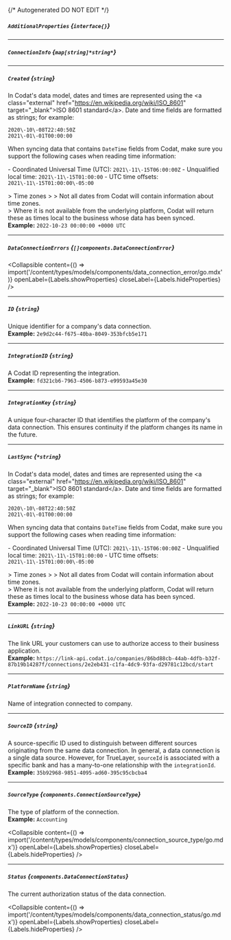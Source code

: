 {/* Autogenerated DO NOT EDIT  */}

##### `AdditionalProperties` *{`interface{}`}*

---
##### `ConnectionInfo` *{`map[string]*string*`}*

---
##### `Created` *{`string`}*
In Codat's data model, dates and times are represented using the \<a class\="external" href\="https://en.wikipedia.org/wiki/ISO_8601" target\="_blank"\>ISO 8601 standard\</a\>. Date and time fields are formatted as strings; for example:

```
2020\-10\-08T22:40:50Z
2021\-01\-01T00:00:00
```



When syncing data that contains `DateTime` fields from Codat, make sure you support the following cases when reading time information:

\- Coordinated Universal Time (UTC): `2021\-11\-15T06:00:00Z`
\- Unqualified local time: `2021\-11\-15T01:00:00`
\- UTC time offsets: `2021\-11\-15T01:00:00\-05:00`

\> Time zones
\> 
\> Not all dates from Codat will contain information about time zones.  
\> Where it is not available from the underlying platform, Codat will return these as times local to the business whose data has been synced.
<br/>
**Example:** `2022-10-23 00:00:00 +0000 UTC`

---
##### `DataConnectionErrors` *{`[]components.DataConnectionError`}*

<Collapsible content={() => import('/content/types/models/components/data_connection_error/go.mdx')} openLabel={Labels.showProperties} closeLabel={Labels.hideProperties} />


---
##### `ID` *{`string`}*
Unique identifier for a company's data connection.
<br/>
**Example:** `2e9d2c44-f675-40ba-8049-353bfcb5e171`

---
##### `IntegrationID` *{`string`}*
A Codat ID representing the integration.
<br/>
**Example:** `fd321cb6-7963-4506-b873-e99593a45e30`

---
##### `IntegrationKey` *{`string`}*
A unique four\-character ID that identifies the platform of the company's data connection. This ensures continuity if the platform changes its name in the future.

---
##### `LastSync` *{`*string`}*
In Codat's data model, dates and times are represented using the \<a class\="external" href\="https://en.wikipedia.org/wiki/ISO_8601" target\="_blank"\>ISO 8601 standard\</a\>. Date and time fields are formatted as strings; for example:

```
2020\-10\-08T22:40:50Z
2021\-01\-01T00:00:00
```



When syncing data that contains `DateTime` fields from Codat, make sure you support the following cases when reading time information:

\- Coordinated Universal Time (UTC): `2021\-11\-15T06:00:00Z`
\- Unqualified local time: `2021\-11\-15T01:00:00`
\- UTC time offsets: `2021\-11\-15T01:00:00\-05:00`

\> Time zones
\> 
\> Not all dates from Codat will contain information about time zones.  
\> Where it is not available from the underlying platform, Codat will return these as times local to the business whose data has been synced.
<br/>
**Example:** `2022-10-23 00:00:00 +0000 UTC`

---
##### `LinkURL` *{`string`}*
The link URL your customers can use to authorize access to their business application.
<br/>
**Example:** `https://link-api.codat.io/companies/86bd88cb-44ab-4dfb-b32f-87b19b14287f/connections/2e2eb431-c1fa-4dc9-93fa-d29781c12bcd/start`

---
##### `PlatformName` *{`string`}*
Name of integration connected to company.

---
##### `SourceID` *{`string`}*
A source\-specific ID used to distinguish between different sources originating from the same data connection. In general, a data connection is a single data source. However, for TrueLayer, `sourceId` is associated with a specific bank and has a many\-to\-one relationship with the `integrationId`.
<br/>
**Example:** `35b92968-9851-4095-ad60-395c95cbcba4`

---
##### `SourceType` *{`components.ConnectionSourceType`}*
The type of platform of the connection.
<br/>
**Example:** `Accounting`

<Collapsible content={() => import('/content/types/models/components/connection_source_type/go.mdx')} openLabel={Labels.showProperties} closeLabel={Labels.hideProperties} />


---
##### `Status` *{`components.DataConnectionStatus`}*
The current authorization status of the data connection.

<Collapsible content={() => import('/content/types/models/components/data_connection_status/go.mdx')} openLabel={Labels.showProperties} closeLabel={Labels.hideProperties} />



